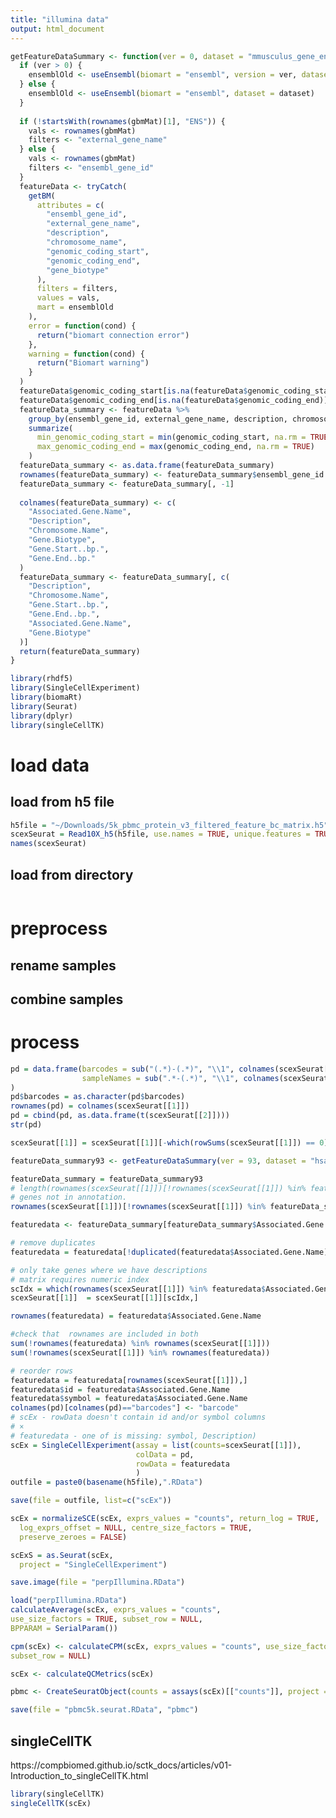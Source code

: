 ```yaml
---
title: "illumina data"
output: html_document
---
```


```r
getFeatureDataSummary <- function(ver = 0, dataset = "mmusculus_gene_ensembl", gbmMat = gbmMat) {
  if (ver > 0) {
    ensemblOld <- useEnsembl(biomart = "ensembl", version = ver, dataset = dataset)
  } else {
    ensemblOld <- useEnsembl(biomart = "ensembl", dataset = dataset)
  }
  
  if (!startsWith(rownames(gbmMat)[1], "ENS")) {
    vals <- rownames(gbmMat)
    filters <- "external_gene_name"
  } else {
    vals <- rownames(gbmMat)
    filters <- "ensembl_gene_id"
  }
  featureData <- tryCatch(
    getBM(
      attributes = c(
        "ensembl_gene_id",
        "external_gene_name",
        "description",
        "chromosome_name",
        "genomic_coding_start",
        "genomic_coding_end",
        "gene_biotype"
      ),
      filters = filters,
      values = vals,
      mart = ensemblOld
    ),
    error = function(cond) {
      return("biomart connection error")
    },
    warning = function(cond) {
      return("Biomart warning")
    }
  )
  featureData$genomic_coding_start[is.na(featureData$genomic_coding_start)] <- 0
  featureData$genomic_coding_end[is.na(featureData$genomic_coding_end)] <- 0
  featureData_summary <- featureData %>%
    group_by(ensembl_gene_id, external_gene_name, description, chromosome_name, gene_biotype) %>%
    summarize(
      min_genomic_coding_start = min(genomic_coding_start, na.rm = TRUE),
      max_genomic_coding_end = max(genomic_coding_end, na.rm = TRUE)
    )
  featureData_summary <- as.data.frame(featureData_summary)
  rownames(featureData_summary) <- featureData_summary$ensembl_gene_id
  featureData_summary <- featureData_summary[, -1]
  
  colnames(featureData_summary) <- c(
    "Associated.Gene.Name",
    "Description",
    "Chromosome.Name",
    "Gene.Biotype",
    "Gene.Start..bp.",
    "Gene.End..bp."
  )
  featureData_summary <- featureData_summary[, c(
    "Description",
    "Chromosome.Name",
    "Gene.Start..bp.",
    "Gene.End..bp.",
    "Associated.Gene.Name",
    "Gene.Biotype"
  )]
  return(featureData_summary)
}
```



```r
library(rhdf5)
library(SingleCellExperiment)
library(biomaRt)
library(Seurat)
library(dplyr)
library(singleCellTK)
```

# load data

## load from h5 file
```r

h5file = "~/Downloads/5k_pbmc_protein_v3_filtered_feature_bc_matrix.h5"
scexSeurat = Read10X_h5(h5file, use.names = TRUE, unique.features = TRUE)
names(scexSeurat)

```


## load from directory 
```r

```

# preprocess

## rename samples

## combine samples

# process

```r

pd = data.frame(barcodes = sub("(.*)-(.*)", "\\1", colnames(scexSeurat[[1]])),
                sampleNames = sub(".*-(.*)", "\\1", colnames(scexSeurat[[1]]))
)
pd$barcodes = as.character(pd$barcodes)
rownames(pd) = colnames(scexSeurat[[1]])
pd = cbind(pd, as.data.frame(t(scexSeurat[[2]])))
str(pd)

scexSeurat[[1]] = scexSeurat[[1]][-which(rowSums(scexSeurat[[1]]) == 0),]

featureData_summary93 <- getFeatureDataSummary(ver = 93, dataset = "hsapiens_gene_ensembl", gbmMat = scexSeurat[[1]])

featureData_summary = featureData_summary93
# length(rownames(scexSeurat[[1]])[!rownames(scexSeurat[[1]]) %in% featureData_summary$Associated.Gene.Name ])
# genes not in annotation.
rownames(scexSeurat[[1]])[!rownames(scexSeurat[[1]]) %in% featureData_summary$Associated.Gene.Name ]

featuredata <- featureData_summary[featureData_summary$Associated.Gene.Name %in% rownames(scexSeurat[[1]]), ]

# remove duplicates
featuredata = featuredata[!duplicated(featuredata$Associated.Gene.Name),]

# only take genes where we have descriptions
# matrix requires numeric index
scIdx = which(rownames(scexSeurat[[1]]) %in% featuredata$Associated.Gene.Name )
scexSeurat[[1]]  = scexSeurat[[1]][scIdx,]

rownames(featuredata) = featuredata$Associated.Gene.Name

#check that  rownames are included in both
sum(!rownames(featuredata) %in% rownames(scexSeurat[[1]]))
sum(!rownames(scexSeurat[[1]]) %in% rownames(featuredata))

# reorder rows
featuredata = featuredata[rownames(scexSeurat[[1]]),]
featuredata$id = featuredata$Associated.Gene.Name
featuredata$symbol = featuredata$Associated.Gene.Name
colnames(pd)[colnames(pd)=="barcodes"] <- "barcode"
# scEx - rowData doesn't contain id and/or symbol columns
# ×
# featuredata - one of is missing: symbol, Description)
scEx = SingleCellExperiment(assay = list(counts=scexSeurat[[1]]),
                            colData = pd,
                            rowData = featuredata
                            )
outfile = paste0(basename(h5file),".RData")

save(file = outfile, list=c("scEx"))

scEx = normalizeSCE(scEx, exprs_values = "counts", return_log = TRUE,
  log_exprs_offset = NULL, centre_size_factors = TRUE,
  preserve_zeroes = FALSE)

scExS = as.Seurat(scEx, 
  project = "SingleCellExperiment")

save.image(file = "perpIllumina.RData")

```


```r
load("perpIllumina.RData")
calculateAverage(scEx, exprs_values = "counts",
use_size_factors = TRUE, subset_row = NULL,
BPPARAM = SerialParam())

cpm(scEx) <- calculateCPM(scEx, exprs_values = "counts", use_size_factors = TRUE,
subset_row = NULL)

scEx <- calculateQCMetrics(scEx)

```

```r
pbmc <- CreateSeuratObject(counts = assays(scEx)[["counts"]], project = "scCourse2019", min.cells = 3, min.features = 200)

save(file = "pbmc5k.seurat.RData", "pbmc")

```

## singleCellTK

https://compbiomed.github.io/sctk_docs/articles/v01-Introduction_to_singleCellTK.html

```r
library(singleCellTK)
singleCellTK(scEx)

```


